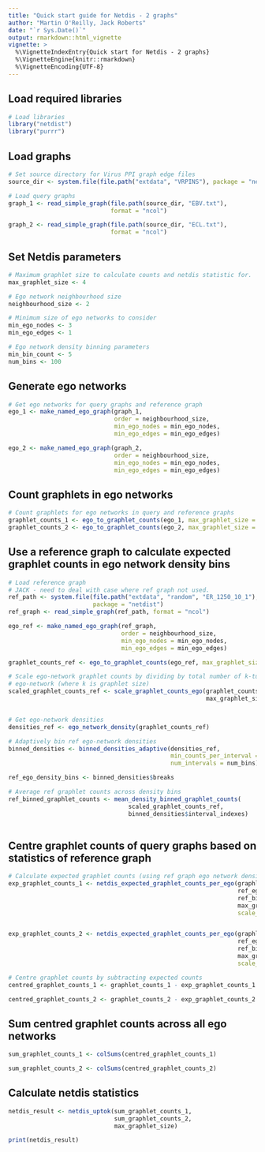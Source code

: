 ```yaml
---
title: "Quick start guide for Netdis - 2 graphs"
author: "Martin O'Reilly, Jack Roberts"
date: "`r Sys.Date()`"
output: rmarkdown::html_vignette
vignette: >
  %\VignetteIndexEntry{Quick start for Netdis - 2 graphs}
  %\VignetteEngine{knitr::rmarkdown}
  %\VignetteEncoding{UTF-8}
---
```


## Load required libraries
```r
# Load libraries
library("netdist")
library("purrr")
```

## Load graphs
```r
# Set source directory for Virus PPI graph edge files
source_dir <- system.file(file.path("extdata", "VRPINS"), package = "netdist")

# Load query graphs
graph_1 <- read_simple_graph(file.path(source_dir, "EBV.txt"),
                             format = "ncol")

graph_2 <- read_simple_graph(file.path(source_dir, "ECL.txt"),
                             format = "ncol")

```

## Set Netdis parameters
```r
# Maximum graphlet size to calculate counts and netdis statistic for.
max_graphlet_size <- 4

# Ego network neighbourhood size
neighbourhood_size <- 2

# Minimum size of ego networks to consider
min_ego_nodes <- 3
min_ego_edges <- 1

# Ego network density binning parameters
min_bin_count <- 5
num_bins <- 100
```

## Generate ego networks
```r
# Get ego networks for query graphs and reference graph
ego_1 <- make_named_ego_graph(graph_1, 
                              order = neighbourhood_size, 
                              min_ego_nodes = min_ego_nodes, 
                              min_ego_edges = min_ego_edges)

ego_2 <- make_named_ego_graph(graph_2, 
                              order = neighbourhood_size, 
                              min_ego_nodes = min_ego_nodes, 
                              min_ego_edges = min_ego_edges)
```

## Count graphlets in ego networks
```r
# Count graphlets for ego networks in query and reference graphs
graphlet_counts_1 <- ego_to_graphlet_counts(ego_1, max_graphlet_size = max_graphlet_size)
graphlet_counts_2 <- ego_to_graphlet_counts(ego_2, max_graphlet_size = max_graphlet_size)
```

## Use a reference graph to calculate expected graphlet counts in ego network density bins
```r
# Load reference graph
# JACK - need to deal with case where ref graph not used.
ref_path <- system.file(file.path("extdata", "random", "ER_1250_10_1"), 
                        package = "netdist")
ref_graph <- read_simple_graph(ref_path, format = "ncol")

ego_ref <- make_named_ego_graph(ref_graph, 
                                order = neighbourhood_size, 
                                min_ego_nodes = min_ego_nodes, 
                                min_ego_edges = min_ego_edges)

graphlet_counts_ref <- ego_to_graphlet_counts(ego_ref, max_graphlet_size = max_graphlet_size)

# Scale ego-network graphlet counts by dividing by total number of k-tuples in
# ego-network (where k is graphlet size)
scaled_graphlet_counts_ref <- scale_graphlet_counts_ego(graphlet_counts_ref, 
                                                        max_graphlet_size)


# Get ego-network densities
densities_ref <- ego_network_density(graphlet_counts_ref)

# Adaptively bin ref ego-network densities
binned_densities <- binned_densities_adaptive(densities_ref, 
                                              min_counts_per_interval = min_bin_count, 
                                              num_intervals = num_bins)

ref_ego_density_bins <- binned_densities$breaks

# Average ref graphlet counts across density bins
ref_binned_graphlet_counts <- mean_density_binned_graphlet_counts(
                                  scaled_graphlet_counts_ref, 
                                  binned_densities$interval_indexes)
  
```

## Centre graphlet counts of query graphs based on statistics of reference graph
```r
# Calculate expected graphlet counts (using ref graph ego network density bins)
exp_graphlet_counts_1 <- netdis_expected_graphlet_counts_per_ego(graphlet_counts_1, 
                                                                 ref_ego_density_bins, 
                                                                 ref_binned_graphlet_counts,
                                                                 max_graphlet_size,
                                                                 scale_fn=count_graphlet_tuples)


exp_graphlet_counts_2 <- netdis_expected_graphlet_counts_per_ego(graphlet_counts_2, 
                                                                 ref_ego_density_bins, 
                                                                 ref_binned_graphlet_counts,
                                                                 max_graphlet_size,
                                                                 scale_fn=count_graphlet_tuples)

# Centre graphlet counts by subtracting expected counts
centred_graphlet_counts_1 <- graphlet_counts_1 - exp_graphlet_counts_1

centred_graphlet_counts_2 <- graphlet_counts_2 - exp_graphlet_counts_2
```

## Sum centred graphlet counts across all ego networks
```r
sum_graphlet_counts_1 <- colSums(centred_graphlet_counts_1)

sum_graphlet_counts_2 <- colSums(centred_graphlet_counts_2)
```

## Calculate netdis statistics
```r

netdis_result <- netdis_uptok(sum_graphlet_counts_1, 
                              sum_graphlet_counts_2, 
                              max_graphlet_size)

print(netdis_result)
```